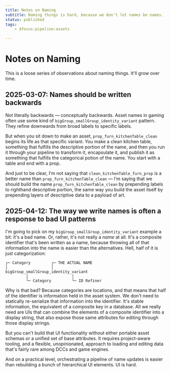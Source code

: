 ```yaml
---
title: Notes on Naming
subtitle: Naming things is hard, because we don't let names be names.
status: published
tags:
    - $focus:pipeline:assets

---
```



# Notes on Naming

<Callout kind="summary">
    This is a loose series of observations about naming things. It'll grow over time.
</Callout>

## 2025-03-07: Names should be written backwards

Not literally backwards — conceptually backwards.
Asset names in gaming often use some kind of `bigGroup_smallGroup_identity_variant` pattern.
They refine downwards from broad labels to specific labels.

But when you sit down to make an asset, `prop_furn_kitchenTable_clean` begins its life as that specific variant.
You make a clean kitchen table, something that fulfills the descriptive portion of the name,
and then you run it through your pipeline to transform it, encapsulate it, and publish it as something that fulfills the categorical potion of the name.
You start with a table and end with a prop.

And just to be clear, I'm not saying that `clean_kitchenTable_furn_prop` is a better name than `prop_furn_kitchenTable_clean` 
— I'm saying that we should build the name `prop_furn_kitchenTable_clean` by prepending labels to righthand descriptive portion, the same way you build the
asset itself by prepending layers of descriptive data to a payload of art.

## 2025-04-12: The way we write names is often a response to bad UI patterns

I'm going to pick on my `bigGroup_smallGroup_identity_variant` example a bit: it's a bad name.
Or, rather, it's not really a *name* at all.
It's a composite identifier that's been written as a name, because throwing all of that information into the name is easier than the alternatives.
Hell, half of it is just categorization:

```diagram
┌─ Category         ┌─ THE ACTUAL NAME
│                   │
bigGroup_smallGroup_identity_variant
         │                   │
         └─ Category         └─ ID Refiner
```

Why is that bad?
Because categories are locations, and that means that half of the identifier is information held in the asset system.
We don't need to statically re-serialize that information into the identifier.
It's stable information, the equivalent of a composite key in a database.
All we really need are UIs that can combine the elements of a composite identifier into a display string, that also expose those same attributes for editing through those display strings.

But you can't build that UI functionality without either portable asset schemas or a unified set of base attributes.
It requires project-aware tooling, and a flexible, unopinionated, approach to loading and editing data that's fairly rare among DCCs and game engines.

And on a practical level, orchestrating a pipeline of name updates is easier than rebuilding a bunch of hierarchical UI elements.
UI is hard.
